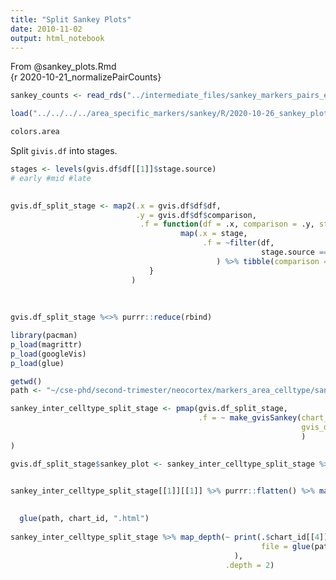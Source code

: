 ```yaml
---
title: "Split Sankey Plots"
date: 2010-11-02
output: html_notebook
---
```


From @sankey_plots.Rmd\
{r 2020-10-21_normalizePairCounts}

```r
sankey_counts <- read_rds("../intermediate_files/sankey_markers_pairs_exnLineage.rds")

load("../../../../area_specific_markers/sankey/R/2020-10-26_sankey_plots.RData")
```

```r
colors.area
```

Split `givis.df` into stages.
```r

stages <- levels(gvis.df$df[[1]]$stage.source)
# early #mid #late
 

gvis.df_split_stage <- map2(.x = gvis.df$df$df,
                            .y = gvis.df$df$comparison,
                             .f = function(df = .x, comparison = .y, stage = stages) {
                                      map(.x = stage,
                                           .f = ~filter(df,
                                                        stage.source == .x & stage.target == .x)
                                              ) %>% tibble(comparison = comparison, stage = stages, split_df = .)
                               }
                           )                 
                                                  
                               
                  
gvis.df_split_stage %<>% purrr::reduce(rbind)
```

```r
library(pacman)
p_load(magrittr)
p_load(googleVis)
p_load(glue)

getwd()
path <- "~/cse-phd/second-trimester/neocortex/markers_area_celltype/sankey_plots/out/split_by_stage/sankey_"

sankey_inter_celltype_split_stage <- pmap(gvis.df_split_stage,
                                          .f = ~ make_gvisSankey(chart_id = paste(..1, ..2, sep = "_"), 
                                                                 gvis_df_x = ungroup(..3)
                                                                 )
)

gvis.df_split_stage$sankey_plot <- sankey_inter_celltype_split_stage %>% map(~.[[4]])


sankey_inter_celltype_split_stage[[1]][[1]] %>% purrr::flatten() %>% map() map(~ .$chart_id[1]) %>% print(tag = "chart", file = glue(path, chart_id, ".html"))
  
  
  glue(path, chart_id, ".html")
  
sankey_inter_celltype_split_stage %>% map_depth(~ print(.$chart_id[[4]], tag = "chart",
                                                        file = glue(path, chart_id, ".html"),
                                                  ), 
                                                .depth = 2)
```


